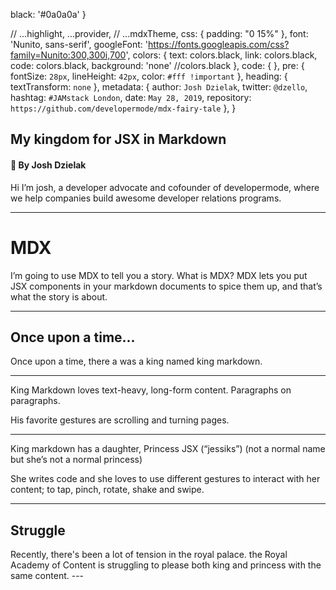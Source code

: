 

  black: '#0a0a0a'
}

  // ...highlight,
  ...provider,
  // ...mdxTheme,
  css: {
    padding: "0 15%"
  },
  font: 'Nunito, sans-serif',
  googleFont: 'https://fonts.googleapis.com/css?family=Nunito:300,300i,700',
  colors: {
    text: colors.black,
    link: colors.black,
    code: colors.black,
    background: 'none' //colors.black
  },
  code: {
  },
  pre: {
    fontSize: `28px`,
    lineHeight: `42px`,
    color: `#fff !important`
  },
  heading: {
    textTransform: `none`
  },
  metadata: {
    author: `Josh Dzielak`,
    twitter: `@dzello`,
    hashtag: `#JAMstack London`,
    date: `May 28, 2019`,
    repository: `https://github.com/developermode/mdx-fairy-tale`
  },
}

<Head>
  <title>My kingdom for JSX in Markdown</title>
  <meta name='twitter:card' content='summary_large_image' />
  <meta name='twitter:site' content='@dzello' />
  <meta name='twitter:title' content='My kingdom for JSX in Markdown' />
  <meta name='twitter:description' content='Once upon a time, King Markdown met Princess JSX...' />
  <meta name='twitter:image' content='https://mdx-fairy-tale.developermode.com/images/mdx-fairy-tale-title-slide.png' />
  <meta property="og:title" content='My kingdom for JSX in Markdown' />
  <meta property="og:type" content="website" />
  <meta property="og:url" content='https://mdx-fairy-tale.developermode.com/' />
  <meta property="og:image" content='https://mdx-fairy-tale.developermode.com/images/mdx-fairy-tale-title-slide.png' />
  <meta property="og:description" content='Once upon a time, King Markdown met Princess JSX...' />
  <link rel='shortcut icon' type='image/png' href='/images/favicon.ico'/>
</Head>

## My kingdom for JSX in Markdown

#### 👑 By Josh Dzielak

<Notes>
Hi I’m josh, a developer advocate and cofounder of developermode, where we help companies build awesome developer relations programs.
</Notes>

---

# MDX

<Notes>
I’m going to use MDX to tell you a story. What is MDX? MDX lets you put JSX components in your markdown documents to spice them up, and that’s what the story is about.
</Notes>

---

## Once upon a time...

<Notes>
Once upon a time, there a was a king named king markdown.
</Notes>

---

<KingMarkdown />

<Notes>
King Markdown loves text-heavy, long-form content. Paragraphs on paragraphs.

His favorite gestures are scrolling and turning pages.
</Notes>

---

<PrincessJavaScript />

<Notes>
King markdown has a daughter, Princess JSX (“jessiks”) (not a normal name but she’s not a normal princess)

She writes code and she loves to use different gestures to interact with her content; to tap, pinch, rotate, shake and swipe.
</Notes>

---

## Struggle


<Notes>
Recently, there's been a lot of tension in the royal palace. the Royal Academy of Content is struggling to please both king and princess with the same content.
</Notes>
---